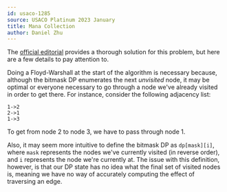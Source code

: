 ```yaml
---
id: usaco-1285
source: USACO Platinum 2023 January
title: Mana Collection
author: Daniel Zhu
---
```


The [official editorial](https://usaco.org/current/data/sol_prob2_platinum_jan23.html) provides a thorough solution for this problem, but here are a few details to pay attention to.

Doing a Floyd-Warshall at the start of the algorithm is necessary because, although the bitmask DP enumerates the next *unvisited* node, it may be optimal or everyone necessary to go through a node we've already visited in order to get there. For instance, consider the following adjacency list:
```
1->2
2->1
1->3
```
To get from node 2 to node 3, we have to pass through node 1.

Also, it may seem more intuitive to define the bitmask DP as `dp[mask][i]`, where `mask` represents the nodes we've currently visited (in reverse order), and `i` represents the node we're currently at. The issue with this definition, however, is that our DP state has no idea what the final set of visited nodes is, meaning we have no way of accurately computing the effect of traversing an edge.
